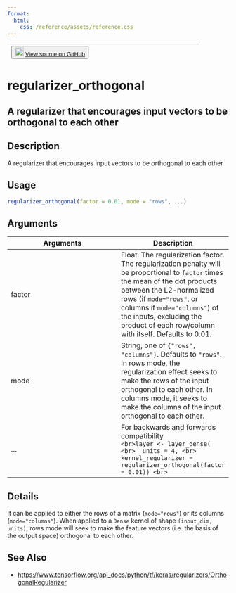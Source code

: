 ```yaml
---
format:
  html:
    css: /reference/assets/reference.css
---
```


| <button class="button"> ![](/reference/assets/GitHub-Mark-32px.png){width="20"} [View source on GitHub](https://github.com/rstudio/keras//blob/main/R/regularizers.R#L55) </button> |
|:------------------------------:|:--------------------------------------:|

# regularizer_orthogonal

## A regularizer that encourages input vectors to be orthogonal to each other

## Description
A regularizer that encourages input vectors to be orthogonal to each other 


## Usage
```r
regularizer_orthogonal(factor = 0.01, mode = "rows", ...) 
```

## Arguments
|Arguments|Description|
|---|---|
| factor | Float. The regularization factor. The regularization penalty will be proportional to `factor` times the mean of the dot products between the L2-normalized rows (if `mode="rows"`, or columns if `mode="columns"`) of the inputs, excluding the product of each row/column with itself. Defaults to 0.01. |
| mode | String, one of `{"rows", "columns"}`. Defaults to `"rows"`. In rows mode, the regularization effect seeks to make the rows of the input orthogonal to each other. In columns mode, it seeks to make the columns of the input orthogonal to each other. |
| ... | For backwards and forwards compatibility <br>```<br>layer <- layer_dense( <br>  units = 4, <br>  kernel_regularizer = regularizer_orthogonal(factor = 0.01)) <br>``` |

## Details
It can be applied to either the rows of a matrix (`mode="rows"`) or its columns (`mode="columns"`). When applied to a `Dense` kernel of shape `(input_dim, units)`, rows mode will seek to make the feature vectors (i.e. the basis of the output space) orthogonal to each other. 





## See Also
- [https://www.tensorflow.org/api_docs/python/tf/keras/regularizers/OrthogonalRegularizer](https://www.tensorflow.org/api_docs/python/tf/keras/regularizers/OrthogonalRegularizer)

